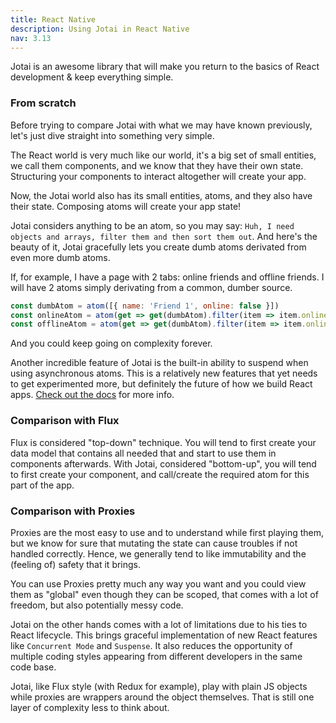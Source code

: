 ```yaml
---
title: React Native
description: Using Jotai in React Native
nav: 3.13
---
```


Jotai is an awesome library that will make you return to the basics of React development & keep everything simple.

### From scratch

Before trying to compare Jotai with what we may have known previously, let's just dive straight into something very simple.

The React world is very much like our world, it's a big set of small entities, we call them components, and we know that they have their own state. Structuring your components to interact altogether will create your app.

Now, the Jotai world also has its small entities, atoms, and they also have their state. Composing atoms will create your app state!

Jotai considers anything to be an atom, so you may say: `Huh, I need objects and arrays, filter them and then sort them out`.
And here's the beauty of it, Jotai gracefully lets you create dumb atoms derivated from even more dumb atoms.

If, for example, I have a page with 2 tabs: online friends and offline friends.
I will have 2 atoms simply derivating from a common, dumber source.

```js
const dumbAtom = atom([{ name: 'Friend 1', online: false }])
const onlineAtom = atom(get => get(dumbAtom).filter(item => item.online))
const offlineAtom = atom(get => get(dumbAtom).filter(item => item.online))
```

And you could keep going on complexity forever.

Another incredible feature of Jotai is the built-in ability to suspend when using asynchronous atoms. This is a relatively new features that yet needs to get experimented more, but definitely the future of how we build React apps. [Check out the docs](https://reactjs.org/blog/2022/03/29/react-v18.html#new-suspense-features) for more info.

### Comparison with Flux

Flux is considered "top-down" technique. You will tend to first create your data model that contains all needed that and start to use them in components afterwards.
With Jotai, considered "bottom-up", you will tend to first create your component, and call/create the required atom for this part of the app.

### Comparison with Proxies

Proxies are the most easy to use and to understand while first playing them, but we know for sure that mutating the state can cause troubles if not handled correctly. Hence, we generally tend to like immutability and the (feeling of) safety that it brings.

You can use Proxies pretty much any way you want and you could view them as "global" even though they can be scoped, that comes with a lot of freedom, but also potentially messy code.

Jotai on the other hands comes with a lot of limitations due to his ties to React lifecycle. This brings graceful implementation of new React features like `Concurrent Mode` and `Suspense`. It also reduces the opportunity of multiple coding styles appearing from different developers in the same code base.

Jotai, like Flux style (with Redux for example), play with plain JS objects while proxies are wrappers around the object themselves. That is still one layer of complexity less to think about.
